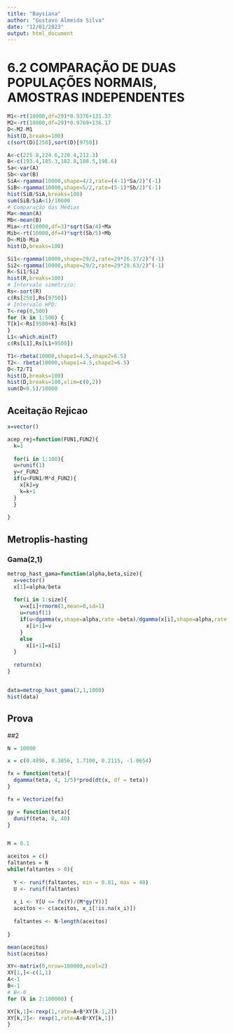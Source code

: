 ```yaml
---
title: "Baysiana"
author: "Gustavo Almeida Silva"
date: "12/01/2023"
output: html_document
---
```


# 6.2 COMPARAÇÃO DE DUAS POPULAÇÕES NORMAIS, AMOSTRAS INDEPENDENTES

```r
M1<-rt(10000,df=29)*0.9376+131.37
M2<-rt(10000,df=29)*0.9769+136.17
D<-M2-M1
hist(D,breaks=100)
c(sort(D)[250],sort(D)[9750])
```


```r
A<-c(225.8,224.6,220.4,212.3)
B<-c(193.4,185.3,182.8,188.5,198.6)
Sa<-var(A)
Sb<-var(B)
SiA<-rgamma(10000,shape=4/2,rate=(4-1)*Sa/2)^(-1)
SiB<-rgamma(10000,shape=5/2,rate=(5-1)*Sb/2)^(-1)
hist(SiB/SiA,breaks=100)
sum(SiB/SiA<1)/10000
# Comparação das Médias
Ma<-mean(A)
Mb<-mean(B)
Mia<-rt(10000,df=3)*sqrt(Sa/4)+Ma
Mib<-rt(10000,df=4)*sqrt(Sb/5)+Mb
D<-Mib-Mia
hist(D,breaks=100)
```


```r
Si1<-rgamma(10000,shape=29/2,rate=29*26.37/2)^(-1)
Si2<-rgamma(10000,shape=29/2,rate=29*28.63/2)^(-1)
R<-Si1/Si2
hist(R,breaks=100)
# Intervalo simétrico:
Rs<-sort(R)
c(Rs[250],Rs[9750])
# Intervalo HPD:
T<-rep(0,500)
for (k in 1:500) {
T[k]<-Rs[9500+k]-Rs[k]
}
L1<-which.min(T)
c(Rs[L1],Rs[L1+9500])
```



```r
T1<-rbeta(10000,shape1=4.5,shape2=6.5)
T2<- rbeta(10000,shape1=4.5,shape2=6.5)
D<-T2/T1
hist(D,breaks=100)
hist(D,breaks=100,xlim=c(0,2))
sum(D<0.5)/10000
```


## Aceitação Rejicao

```r
x=vector()

acep_rej=function(FUN1,FUN2){
  k=1
  
  for(i in 1:100){
  u=runif(1)
  y=r_FUN2
  if(u<FUN1/M*d_FUN2){
    x[k]=y
    k=k+1
  }
  }
  
}
```


## Metroplis-hasting

### Gama(2,1)

```r

metrop_hast_gama=function(alpha,beta,size){
  x=vector()
  x[1]=alpha/beta
  
  for(i in 1:size){
    v=x[i]+rnorm(1,mean=0,sd=1)
    u=runif(1)
    if(u<dgamma(v,shape=alpha,rate =beta)/dgamma(x[i],shape=alpha,rate = beta)){
      x[i+1]=v
    }
    else
      x[i+1]=x[i]
  }
  
  return(x)
}


data=metrop_hast_gama(2,1,1000)
hist(data)

```


## Prova

##2


```r
N = 10000

x = c(0.4896, 0.3856, 1.7100, 0.2115, -1.0654)

fx = function(teta){
  dgamma(teta, 4, 1/5)*prod(dt(x, df = teta))
}

fx = Vectorize(fx)

gy = function(teta){
  dunif(teta, 0, 40)
}


M = 0.1

aceitos = c()
faltantes = N
while(faltantes > 0){
  
  Y <- runif(faltantes, min = 0.01, max = 40)
  U <- runif(faltantes)
  
  x_i <- Y[U <= fx(Y)/(M*gy(Y))]
  aceitos <- c(aceitos, x_i[!is.na(x_i)])
  
  faltantes <- N-length(aceitos)
  
}

mean(aceitos)
hist(aceitos)
```

```r
XY<-matrix(0,nrow=100000,ncol=2)
XY[1,]<-c(1,1)
A<-1
B<-1
# B<-0
for (k in 2:100000) {

XY[k,1]<-rexp(1,rate=A+B*XY[k-1,2])
XY[k,2]<- rexp(1,rate=A+B*XY[k,1])
}
```

